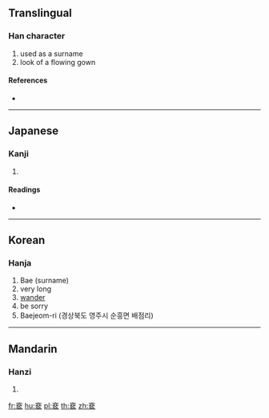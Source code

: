 {{character info/new}}
{{also|裴}}
==Translingual==

===Han character===
{{Han char|rn=145|rad=衣|as=08|sn=14|four=|canj=YLYV}}

# used as a surname
# look of a flowing gown

====References====
* {{Han ref|kx=1119.020|dkj=34363|dj=1585.200|hdz=53096.020|uh=88F5|ud=35061}}

----

==Japanese==

===Kanji===
{{ja-kanji|grade=|rs=衣08}}

# {{defn|lang=ja|sort=衣08}}

====Readings====
* {{ja-readings|on=[[はい]] (hai), [[ひ]] (hi), [[べ]] (be)|kun=[[たちもとおる]] (tachimotooru)|nanori=}}

----

==Korean==

===Hanja===
{{ko-hanja|hangeul=[[배]] / [[비]]|eumhun=[[성씨]], [[치렁치렁하다|치렁치렁할]] / [[고을]] [[이름]]|rv=bae / bi|mr=pae / pi|y=pay / pi|ehrv=seongssi, chireongchireonghal / goeul ireum|ehmr=sôngssi, ch'irôngch'irônghal / koûl irûm|ehy=sengssi, chilengchilenghal / koul ilum}}

# Bae (surname)
# very long
# [[wander]]
# be sorry
# Baejeom-ri (경상북도 영주시 순흥면 배점리)

----

==Mandarin==

===Hanzi===
{{cmn-hanzi|pin=[[gǔn]] ([[gun3]]), [[péi]] ([[pei2]])|wg=kun<sup>3</sup>, p'ei<sup>2</sup>}}

# {{defn|lang=cmn|sort=衣08}}

[[fr:裵]]
[[hu:裵]]
[[pl:裵]]
[[th:裵]]
[[zh:裵]]